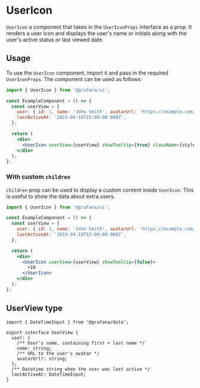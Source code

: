 
<Meta title="MDX|UserIcon" component={UserIcon} />

# UserIcon

`UserIcon` a component that takes in the `UserIconProps` interface as a prop. It renders a user icon and displays the user's name or initials along with the user's active status or last viewed date.

## Usage

To use the `UserIcon` component, import it and pass in the required `UserIconProps`. The component can be used as follows:

```jsx
import { UserIcon } from '@grafana/ui';

const ExampleComponent = () => {
  const userView = {
    user: { id: 1, name: 'John Smith', avatarUrl: 'https://example.com/avatar.png' },
    lastActiveAt: '2023-04-18T15:00:00.000Z',
  };

  return (
    <div>
      <UserIcon userView={userView} showTooltip={true} className={styles.custom} />
    </div>
  );
};
```

### With custom `children`

`children` prop can be used to display a custom content inside `UserIcon`. This is useful to show the data about extra users.

```jsx
import { UserIcon } from '@grafana/ui';

const ExampleComponent = () => {
  const userView = {
    user: { id: 1, name: 'John Smith', avatarUrl: 'https://example.com/avatar.png' },
    lastActiveAt: '2023-04-18T15:00:00.000Z',
  };

  return (
    <div>
      <UserIcon userView={userView} showTooltip={false}>
        +10
      </UserIcon>
    </div>
  );
};
```

<ArgTypes of={UserIcon} />

## UserView type

```tsx
import { DateTimeInput } from '@grafana/data';

export interface UserView {
  user: {
    /** User's name, containing first + last name */
    name: string;
    /** URL to the user's avatar */
    avatarUrl?: string;
  };
  /** Datetime string when the user was last active */
  lastActiveAt: DateTimeInput;
}
```

